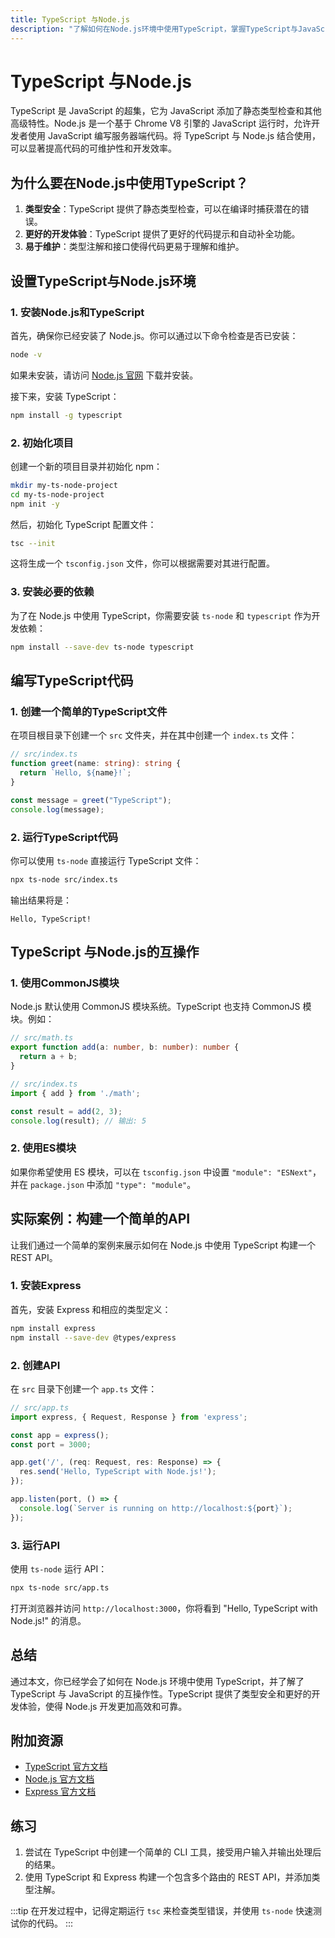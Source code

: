 ```yaml
---
title: TypeScript 与Node.js
description: "了解如何在Node.js环境中使用TypeScript，掌握TypeScript与JavaScript的互操作，并通过实际案例展示其应用场景。"
---
```


# TypeScript 与Node.js

TypeScript 是 JavaScript 的超集，它为 JavaScript 添加了静态类型检查和其他高级特性。Node.js 是一个基于 Chrome V8 引擎的 JavaScript 运行时，允许开发者使用 JavaScript 编写服务器端代码。将 TypeScript 与 Node.js 结合使用，可以显著提高代码的可维护性和开发效率。

## 为什么要在Node.js中使用TypeScript？

1. **类型安全**：TypeScript 提供了静态类型检查，可以在编译时捕获潜在的错误。
2. **更好的开发体验**：TypeScript 提供了更好的代码提示和自动补全功能。
3. **易于维护**：类型注解和接口使得代码更易于理解和维护。

## 设置TypeScript与Node.js环境

### 1. 安装Node.js和TypeScript

首先，确保你已经安装了 Node.js。你可以通过以下命令检查是否已安装：

```bash
node -v
```

如果未安装，请访问 [Node.js 官网](https://nodejs.org/) 下载并安装。

接下来，安装 TypeScript：

```bash
npm install -g typescript
```

### 2. 初始化项目

创建一个新的项目目录并初始化 npm：

```bash
mkdir my-ts-node-project
cd my-ts-node-project
npm init -y
```

然后，初始化 TypeScript 配置文件：

```bash
tsc --init
```

这将生成一个 `tsconfig.json` 文件，你可以根据需要对其进行配置。

### 3. 安装必要的依赖

为了在 Node.js 中使用 TypeScript，你需要安装 `ts-node` 和 `typescript` 作为开发依赖：

```bash
npm install --save-dev ts-node typescript
```

## 编写TypeScript代码

### 1. 创建一个简单的TypeScript文件

在项目根目录下创建一个 `src` 文件夹，并在其中创建一个 `index.ts` 文件：

```typescript
// src/index.ts
function greet(name: string): string {
  return `Hello, ${name}!`;
}

const message = greet("TypeScript");
console.log(message);
```

### 2. 运行TypeScript代码

你可以使用 `ts-node` 直接运行 TypeScript 文件：

```bash
npx ts-node src/index.ts
```

输出结果将是：

```
Hello, TypeScript!
```

## TypeScript 与Node.js的互操作

### 1. 使用CommonJS模块

Node.js 默认使用 CommonJS 模块系统。TypeScript 也支持 CommonJS 模块。例如：

```typescript
// src/math.ts
export function add(a: number, b: number): number {
  return a + b;
}
```

```typescript
// src/index.ts
import { add } from './math';

const result = add(2, 3);
console.log(result); // 输出: 5
```

### 2. 使用ES模块

如果你希望使用 ES 模块，可以在 `tsconfig.json` 中设置 `"module": "ESNext"`，并在 `package.json` 中添加 `"type": "module"`。

## 实际案例：构建一个简单的API

让我们通过一个简单的案例来展示如何在 Node.js 中使用 TypeScript 构建一个 REST API。

### 1. 安装Express

首先，安装 Express 和相应的类型定义：

```bash
npm install express
npm install --save-dev @types/express
```

### 2. 创建API

在 `src` 目录下创建一个 `app.ts` 文件：

```typescript
// src/app.ts
import express, { Request, Response } from 'express';

const app = express();
const port = 3000;

app.get('/', (req: Request, res: Response) => {
  res.send('Hello, TypeScript with Node.js!');
});

app.listen(port, () => {
  console.log(`Server is running on http://localhost:${port}`);
});
```

### 3. 运行API

使用 `ts-node` 运行 API：

```bash
npx ts-node src/app.ts
```

打开浏览器并访问 `http://localhost:3000`，你将看到 "Hello, TypeScript with Node.js!" 的消息。

## 总结

通过本文，你已经学会了如何在 Node.js 环境中使用 TypeScript，并了解了 TypeScript 与 JavaScript 的互操作性。TypeScript 提供了类型安全和更好的开发体验，使得 Node.js 开发更加高效和可靠。

## 附加资源

- [TypeScript 官方文档](https://www.typescriptlang.org/docs/)
- [Node.js 官方文档](https://nodejs.org/en/docs/)
- [Express 官方文档](https://expressjs.com/)

## 练习

1. 尝试在 TypeScript 中创建一个简单的 CLI 工具，接受用户输入并输出处理后的结果。
2. 使用 TypeScript 和 Express 构建一个包含多个路由的 REST API，并添加类型注解。

:::tip
在开发过程中，记得定期运行 `tsc` 来检查类型错误，并使用 `ts-node` 快速测试你的代码。
:::